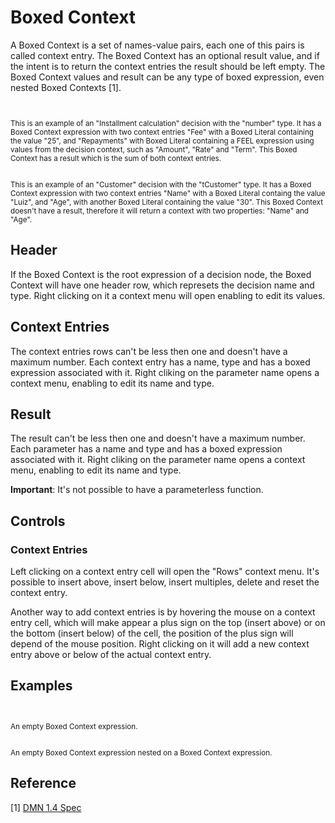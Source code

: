 
<Meta title="MDX/Context" of={Context} />

# Boxed Context

A Boxed Context is a set of names-value pairs, each one of this pairs is called context entry. The Boxed Context has an optional result value,
and if the intent is to return the context entries the result should be left empty. The Boxed Context values and result can be any type of boxed
expression, even nested Boxed Contexts [1].

<div style={{ display: "flex", flexDirection: "row" }}>
  <Story of={Context.InstallmentCalculation} />
  <small>
    <br />
    <br />
    This is an example of an "Installment calculation" decision with the "number" type. It has a Boxed Context
    expression with two context entries "Fee" with a Boxed Literal containing the value "25", and "Repayments" with
    Boxed Literal containing a FEEL expression using values from the decision context, such as "Amount", "Rate" and
    "Term". This Boxed Context has a result which is the sum of both context entries.
  </small>
</div>

<div style={{ display: "flex", flexDirection: "row" }}>
  <Story of={Context.Customer} />
  <small>
    <br />
    <br />
    This is an example of an "Customer" decision with the "tCustomer" type. It has a Boxed Context expression with two
    context entries "Name" with a Boxed Literal containg the value "Luiz", and "Age", with another Boxed Literal
    containing the value "30". This Boxed Context doesn't have a result, therefore it will return a context with two
    properties: "Name" and "Age".
  </small>
</div>

## Header

If the Boxed Context is the root expression of a decision node, the Boxed Context will have one
header row, which represets the decision name and type.
Right clicking on it a context menu will open enabling to edit its values.

## Context Entries

The context entries rows can't be less then one and doesn't have a maximum number. Each context entry has a name, type and has
a boxed expression associated with it. Right cliking on the parameter name opens a context menu, enabling to edit its
name and type.

## Result

The result can't be less then one and doesn't have a maximum number. Each parameter has a name and type and has
a boxed expression associated with it. Right cliking on the parameter name opens a context menu, enabling to edit its
name and type.

**Important**: It's not possible to have a parameterless function.

## Controls

### Context Entries

Left clicking on a context entry cell will open the "Rows" context menu.
It's possible to insert above, insert below, insert multiples, delete and reset the context entry.

Another way to add context entries is by hovering the mouse on a context entry cell, which will
make appear a plus sign on the top (insert above) or on the bottom (insert below) of the cell,
the position of the plus sign will depend of the mouse position. Right clicking on it will add
a new context entry above or below of the actual context entry.

## Examples

<div style={{ display: "flex", flexDirection: "column" }}>
  <div style={{ display: "flex", flexDirection: "row" }}>
    <Story of={Context.Base} />
    <small>
      <br />
      <br />
      An empty Boxed Context expression.
    </small>
  </div>

  <div style={{ display: "flex", flexDirection: "row" }}>
    <Story of={Context.Nested} />
    <small>
      <br />
      <br />
      An empty Boxed Context expression nested on a Boxed Context expression.
    </small>
  </div>
</div>

## Reference

[1] [DMN 1.4 Spec](https://www.omg.org/spec/DMN/1.4/Beta1/PDF#page=103)
